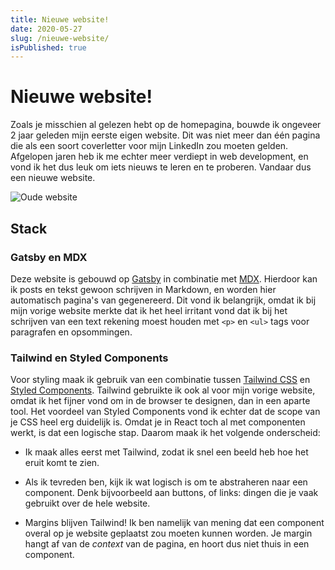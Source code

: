 ```yaml
---
title: Nieuwe website!
date: 2020-05-27
slug: /nieuwe-website/
isPublished: true
---
```


# Nieuwe website!

Zoals je misschien al gelezen hebt op de homepagina, bouwde ik ongeveer 2 jaar
geleden mijn eerste eigen website. Dit was niet meer dan één pagina die als een
soort coverletter voor mijn LinkedIn zou moeten gelden. Afgelopen jaren heb ik
me echter meer verdiept in web development, en vond ik het dus leuk om iets
nieuws te leren en te proberen. Vandaar dus een nieuwe website.

![Oude website](./old-website.png)

## Stack

### Gatsby en MDX

Deze website is gebouwd op [Gatsby](https://www.gatsbyjs.org/) in combinatie met
[MDX](https://mdxjs.com/). Hierdoor kan ik posts en tekst gewoon schrijven in
Markdown, en worden hier automatisch pagina's van gegenereerd. Dit vond ik
belangrijk, omdat ik bij mijn vorige website merkte dat ik het heel irritant
vond dat ik bij het schrijven van een text rekening moest houden met `<p>` en
`<ul>` tags voor paragrafen en opsommingen.

### Tailwind en Styled Components

Voor styling maak ik gebruik van een combinatie tussen
[Tailwind CSS](https://tailwindcss.com/) en
[Styled Components](https://styled-components.com/). Tailwind gebruikte ik ook
al voor mijn vorige website, omdat ik het fijner vond om in de browser te
designen, dan in een aparte tool. Het voordeel van Styled Components vond ik
echter dat de scope van je CSS heel erg duidelijk is. Omdat je in React toch al
met componenten werkt, is dat een logische stap. Daarom maak ik het volgende
onderscheid:

-   Ik maak alles eerst met Tailwind, zodat ik snel een beeld heb hoe het eruit
    komt te zien.

-   Als ik tevreden ben, kijk ik wat logisch is om te abstraheren naar een
    component. Denk bijvoorbeeld aan buttons, of links: dingen die je vaak
    gebruikt over de hele website.

-   Margins blijven Tailwind! Ik ben namelijk van mening dat een component
    overal op je website geplaatst zou moeten kunnen worden. Je margin hangt af
    van de _context_ van de pagina, en hoort dus niet thuis in een component.
